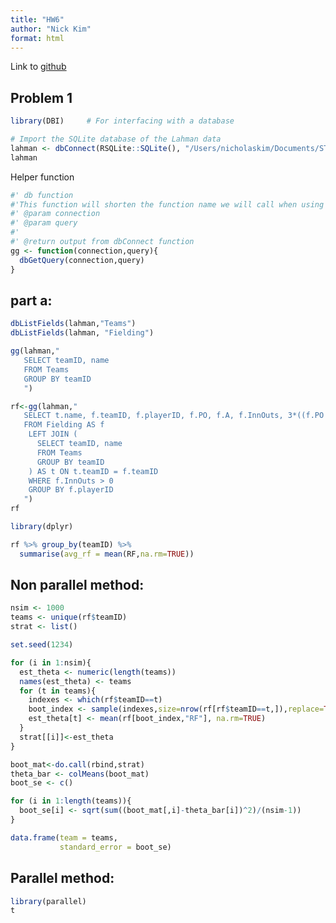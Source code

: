 ```yaml
---
title: "HW6"
author: "Nick Kim"
format: html
---
```


Link to [github]("https://github.com/nick-kimm/STAT-506-Final-HW6.git")

## Problem 1

```r
library(DBI)     # For interfacing with a database

# Import the SQLite database of the Lahman data
lahman <- dbConnect(RSQLite::SQLite(), "/Users/nicholaskim/Documents/STAT 506/HW6/lahman_1871-2022.sqlite")
lahman
```

Helper function
```r
#' db function
#'This function will shorten the function name we will call when using dbConnect for ease of use for the user
#' @param connection 
#' @param query 
#'
#' @return output from dbConnect function
gg <- function(connection,query){
  dbGetQuery(connection,query)
}
```

## part a:
```r
dbListFields(lahman,"Teams")
dbListFields(lahman, "Fielding")
```
```r
gg(lahman,"
   SELECT teamID, name
   FROM Teams
   GROUP BY teamID
   ")

```
```r
rf<-gg(lahman,"
   SELECT t.name, f.teamID, f.playerID, f.PO, f.A, f.InnOuts, 3*((f.PO + f.A)*1.0/f.InnOuts) AS RF
   FROM Fielding AS f
    LEFT JOIN (
      SELECT teamID, name 
      FROM Teams
      GROUP BY teamID
    ) AS t ON t.teamID = f.teamID
    WHERE f.InnOuts > 0
    GROUP BY f.playerID
   ")
rf
```
```r
library(dplyr)

rf %>% group_by(teamID) %>% 
  summarise(avg_rf = mean(RF,na.rm=TRUE))
```
## Non parallel method:
```r
nsim <- 1000
teams <- unique(rf$teamID)
strat <- list()

set.seed(1234)

for (i in 1:nsim){
  est_theta <- numeric(length(teams)) 
  names(est_theta) <- teams
  for (t in teams){
    indexes <- which(rf$teamID==t)
    boot_index <- sample(indexes,size=nrow(rf[rf$teamID==t,]),replace=TRUE)
    est_theta[t] <- mean(rf[boot_index,"RF"], na.rm=TRUE)
  }
  strat[[i]]<-est_theta
}
```

```r
boot_mat<-do.call(rbind,strat)
theta_bar <- colMeans(boot_mat)
boot_se <- c()

for (i in 1:length(teams)){
  boot_se[i] <- sqrt(sum((boot_mat[,i]-theta_bar[i])^2)/(nsim-1))
}

data.frame(team = teams,
           standard_error = boot_se)
```

## Parallel method:

```r
library(parallel)
t


```



